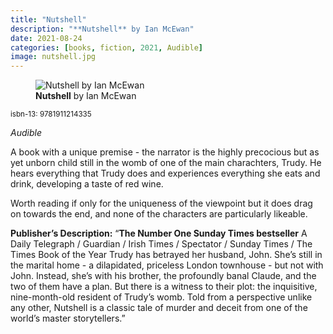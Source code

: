 ```yaml
---
title: "Nutshell"
description: "**Nutshell** by Ian McEwan"
date: 2021-08-24
categories: [books, fiction, 2021, Audible]
image: nutshell.jpg
---
```

![**Nutshell** by Ian McEwan](nutshell.jpg){fig-align="left"}

<sup>isbn-13: 9781911214335</sup>

*Audible*

A book with a unique premise - the narrator is the highly precocious but as yet
unborn child still in the womb of one of the main charachters, Trudy. He hears
everything that Trudy does and experiences everything she eats and drink,
developing a taste of red wine.

Worth reading if only for the uniqueness of the viewpoint but it does drag on
towards the end, and none of the characters are particularly likeable.

**Publisher's Description:**
"**The Number One Sunday Times bestseller** A Daily Telegraph / Guardian /
Irish Times / Spectator / Sunday Times / The Times Book of the Year Trudy
has betrayed her husband, John. She's still in the marital home - a
dilapidated, priceless London townhouse - but not with John. Instead, she's
with his brother, the profoundly banal Claude, and the two of them have a
plan. But there is a witness to their plot: the inquisitive, nine-month-old
resident of Trudy's womb. Told from a perspective unlike any other,
Nutshell is a classic tale of murder and deceit from one of the world's
master storytellers."